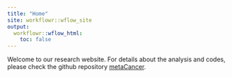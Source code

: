 ```yaml
---
title: "Home"
site: workflowr::wflow_site
output:
  workflowr::wflow_html:
    toc: false
---
```


Welcome to our research website.
For details about the analysis and codes, please check the github repository [metaCancer](https://github.com/yasinkaymaz/metaCancer).
